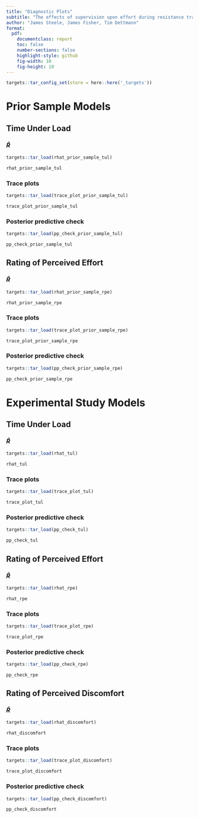 ```yaml
---
title: "Diagnostic Plots"
subtitle: "The effects of supervision upon effort during resistance training: A Bayesian analysis of prior data and an experimental study of private strength clinic members"
author: "James Steele, James Fisher, Tim Dettmann"
format:
  pdf:
    documentclass: report
    toc: false
    number-sections: false
    highlight-style: github
    fig-width: 10
    fig-height: 10
---
```

```r
targets::tar_config_set(store = here::here('_targets'))

```


# Prior Sample Models

## Time Under Load

### $\hat{R}$

```r

targets::tar_load(rhat_prior_sample_tul)

rhat_prior_sample_tul

```

### Trace plots

```r

targets::tar_load(trace_plot_prior_sample_tul)

trace_plot_prior_sample_tul

```

### Posterior predictive check

```r

targets::tar_load(pp_check_prior_sample_tul)

pp_check_prior_sample_tul

```

## Rating of Perceived Effort

### $\hat{R}$

```r

targets::tar_load(rhat_prior_sample_rpe)

rhat_prior_sample_rpe

```

### Trace plots

```r

targets::tar_load(trace_plot_prior_sample_rpe)

trace_plot_prior_sample_rpe

```

### Posterior predictive check

```r

targets::tar_load(pp_check_prior_sample_rpe)

pp_check_prior_sample_rpe

```

# Experimental Study Models

## Time Under Load

### $\hat{R}$

```r

targets::tar_load(rhat_tul)

rhat_tul

```

### Trace plots

```r

targets::tar_load(trace_plot_tul)

trace_plot_tul

```

### Posterior predictive check

```r

targets::tar_load(pp_check_tul)

pp_check_tul

```

## Rating of Perceived Effort

### $\hat{R}$

```r

targets::tar_load(rhat_rpe)

rhat_rpe

```

### Trace plots

```r

targets::tar_load(trace_plot_rpe)

trace_plot_rpe

```

### Posterior predictive check

```r

targets::tar_load(pp_check_rpe)

pp_check_rpe

```

## Rating of Perceived Discomfort

### $\hat{R}$

```r

targets::tar_load(rhat_discomfort)

rhat_discomfort

```

### Trace plots

```r

targets::tar_load(trace_plot_discomfort)

trace_plot_discomfort

```

### Posterior predictive check

```r

targets::tar_load(pp_check_discomfort)

pp_check_discomfort

```
